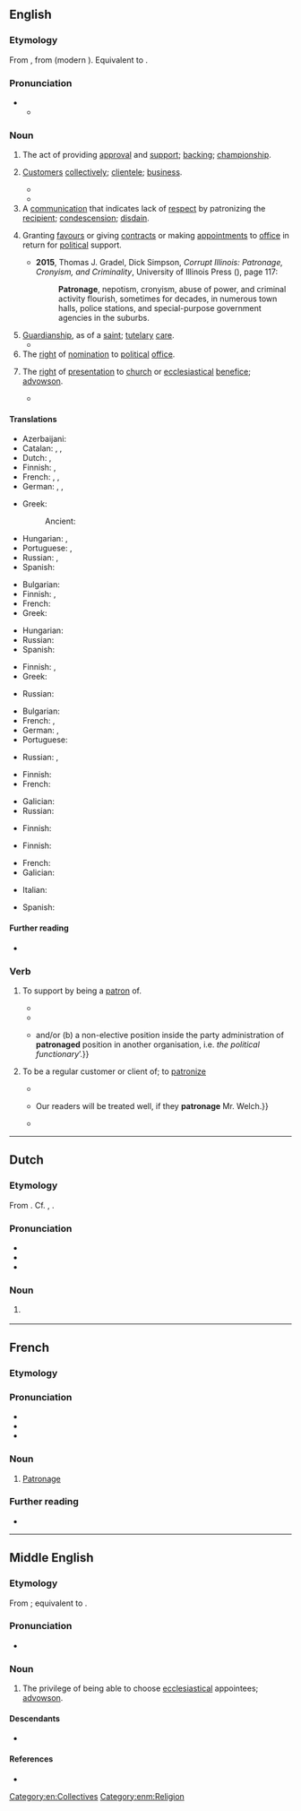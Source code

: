 {{also|Patronage}}
==English==

===Etymology===
From {{inh|en|enm|patronage}}, from {{der|en|fro|patronage}} (modern {{cog|fr|patronage}}). Equivalent to {{suffix|en|patron|age}}.

===Pronunciation===
* {{IPA|en|/ˈpeɪtɹənɪd͡ʒ/|/ˈpætɹənɪd͡ʒ/|qual2=also in Commonwealth, Ireland, UK}}
** {{audio|en|LL-Q1860 (eng)-Vealhurl-patronage.wav|Audio (UK)}}

===Noun===
{{en-noun|~}}

# The act of providing [[approval]] and [[support]]; [[backing]]; [[championship]].
#: {{ux|en|His vigorous '''patronage''' of the conservatives got him in trouble with progressives.}}
# [[customer|Customer]]s [[collectively]]; [[clientele]]; [[business]].
#: {{ux|en|The restaurant had an upper-class '''patronage'''.}}
#: {{hypo|en|ridership}}
#* {{quote-journal|en|year=1961|month=October|title=The winter timetables of British Railways: Western Region|journal=Trains Illustrated|pages=590-591|text=The improved service to and from Taunton is fully justified by the passenger '''patronage''' to and from this town, which is a railhead for a large surrounding area.}}
#* {{quote-journal|en|date=2021 July 28|author=Peter Plisner|title=The race to the Games has begun|journal=RAIL|issue=936|page=54|text=In addition to employment in the area, once you factor in the '''patronage''' of people visiting the various sites, it's not difficult to see why it's being redeveloped. The current station building is tiny in comparison to other stations with a similar '''patronage'''.}}
# A [[communication]] that indicates lack of [[respect]] by patronizing the [[recipient]]; [[condescension]]; [[disdain]].
# {{lb|en|politics}} Granting [[favour]]s or giving [[contract]]s or making [[appointment]]s to [[office]] in return for [[political]] support.
#* '''2015''', Thomas J. Gradel, Dick Simpson, ''Corrupt Illinois: Patronage, Cronyism, and Criminality'', University of Illinois Press ({{ISBN|9780252097034}}), page 117:
#*: '''Patronage''', nepotism, cronyism, abuse of power, and criminal activity flourish,  sometimes for decades, in numerous town halls, police stations, and special-purpose government agencies in the suburbs.
# [[guardianship|Guardianship]], as of a [[saint]]; [[tutelary]] [[care]].
#* {{quote-book|en|title=Woman and Her Era|author=Eliza Farnham|year=1864|passage=Each of the Arts whose office is to refine, purify, adorn, embellish and grace life is under the '''patronage''' of a Muse, no god being found worthy to preside over them.}}
# The [[right]] of [[nomination]] to [[political]] [[office]].
# {{lb|en|UK|legal}} The [[right]] of [[presentation]] to [[church]] or [[ecclesiastical]] [[benefice]]; [[advowson]].
#* {{RQ:Blackstone Commentaries|passage=Advowson is the right of presentation to a church, or ecclesiastical benefice. Advowson, advocatio, signifies the taking into protection; and therefore is synonymous with '''patronage'''}}

====Translations====
{{trans-top|the act of providing approval and support}}
* Azerbaijani: {{t+|az|himayə}}
* Catalan: {{t+|ca|patrocini|m}}, {{t|ca|patronatge|m}}, {{t|ca|patronat|m}}
* Dutch: {{t+|nl|patronaat|n}}, {{t+|nl|patronage|n}}
* Finnish: {{t+|fi|tukeminen}}, {{t+|fi|kannattaminen}}
* French: {{t+|fr|soutien|m}}, {{t+|fr|mécénat}}, {{t+|fr|parrainage|m}}
* German: {{t+|de|Schirmherrschaft|f}}, {{t+|de|Protektion|m}}, {{t+|de|Patronat|n}}
{{trans-mid}}
* Greek: {{t+|el|πατρονία|f}}
*: Ancient: {{t|grc|προστασία|f}}
* Hungarian: {{t+|hu|pártfogás}}, {{t|hu|patronázs}}
* Portuguese: {{t+|pt|mecenato|m}}, {{t|pt|patronato|m}}
* Russian: {{t+|ru|ше́фство|n}}, {{t+|ru|попечи́тельство|n}}
* Spanish: {{t+|es|patrocinio|m}}
{{trans-bottom}}

{{trans-top|customers collectively; clientele; business}}
* Bulgarian: {{t|bg|клиентела|f}}
* Finnish: {{t+|fi|asiakaskunta}}, {{t|fi|asiakkaat|p}}
* French: {{t+|fr|clientèle|f}}
* Greek: {{t+|el|πελατεία|f}}
{{trans-mid}}
* Hungarian: {{t+|hu|vevőkör}}
* Russian: {{t+|ru|клиенту́ра|f}}
* Spanish: {{t+|es|clientela|f}}
{{trans-bottom}}

{{trans-top|a communication that indicates lack of respect by patronizing the recipient}}
* Finnish: {{t+|fi|holhoaminen}}, {{t+|fi|alentuvuus}}
* Greek: {{t+|el|πατρονάρισμα|n}}
{{trans-mid}}
* Russian: {{t+|ru|снисходи́тельность|f}}
{{trans-bottom}}

{{trans-top|granting favours or giving contracts or making appointments to office in return for political support}}
* Bulgarian: {{t|bg|клиентелизъм|m}}
* French: {{t+|fr|clientélisme|m}}, {{t+|fr|patronage|m}} {{qualifier|Canada|anglicism|dated}}
* German: {{t+|de|Klüngel|m}}, {{t|de|Klüngelwirtschaft|f}}
* Portuguese: {{t+|pt|clientelismo|m}}
{{trans-mid}}
* Russian: {{t+|ru|патрона́ж|m}}, {{t+|ru|проте́кция|f|tr=protɛ́kcija}}
{{trans-bottom}}

{{trans-top|guardianship, as of a saint}}
* Finnish: {{t+|fi|suojelus}}
* French: {{t+|fr|patronage|m}}
{{trans-mid}}
* Galician: {{t|gl|padroádego|m}}
* Russian: {{t+|ru|покрови́тельство|n}}
{{trans-bottom}}

{{trans-top|right of nomination}}
* Finnish: {{t|fi|nimitysvalta}}
{{trans-mid}}
{{trans-bottom}}

{{trans-top|legal: right of presentation to church or ecclesiastical benefice}}
* Finnish: {{t|fi|nimitysvalta}}
{{trans-mid}}
* French: {{t+|fr|patronage|m}}
* Galician: {{t|gl|padroádego|m}}
{{trans-bottom}}

{{checktrans-top}}
* Italian: {{t+check|it|patrocinio|m}}
{{trans-mid}}
* Spanish: {{t+check|es|patrocinio|m}}
{{trans-bottom}}

====Further reading====
* {{pedia}}

===Verb===
{{en-verb}}

# {{lb|en|transitive}} To support by being a [[patron]] of.
#* {{quote-book|en|year=2003|author=Hubert Michael Seiwert|title=Popular Religious Movements and Heterodox Sects in Chinese History|publisher=BRILL|isbn=9789004131460|ur=http://books.google.com/books?id=Xg-gcQq1TGQC&pg=PA62&dq=patronaged|page=62|passage=Mingdi continued the policy of his father who had '''patronaged''' Confucian learning.}}
#* {{quote-book|en|year=2004|author=C.K. Gandhirajan|title=Organized Crime|publisher=APH Publishing Corporation|isbn=978-81-7648-481-7|url=http://books.google.com/books?id=ohyhsmWmelAC&pg=PA147&dq=patronaged|page=147|passage=Table 5.4 reveals the role of criminal gangs’ patron under each crime category. From this, we can understand that 74 percent of the mercenaries are '''patronaged''' and supported by the politicians either of the ruling or opposition party.}}
#* {{quote-book|en|year=2007|author=Stefaan Fiers and Ineke Secker|chapter=6, A Career through the Party|editors=Maurizio Cotta and Heinrich Best|title=Democratic Representation in Europe|publisher=Oxford University Press|isbn=978-0-19-923420-2|url=http://books.google.com/books?id=EtetpwF-xHMC&pg=PA138&dq=patronaged|page=138|passage=To summarize: a person with a party political background is thus defined as ‘a person that has served in (a) {{...}} and/or (b) a non-elective position inside the party administration of '''patronaged''' position in another organisation, i.e. ''the political functionary''’.}}
# {{lb|en|transitive}} To be a regular customer or client of; to [[patronize]]
#: {{syn|en|support|keep going}}
#* {{quote-journal|en|year={{circa|1880}}|magazine=The Primary Teacher|volume=3|publisher=New-England Publishing Company|url=http://books.google.com/books?id=sxgVAAAAIAAJ&pg=PA33&dq=patronaged|page=63|passage=This house is largely '''patronaged''' by the professors and students of many of the Educational Institutions of New England and the Middle States; and all perons visiting New York, either for business or pleasure, will find this an excellent place at which to stop.}}
#* {{quote-journal|en|date=May 1902|journal=Oregon Poultry Journal|url=http://books.google.com/books?id=flRMAAAAYAAJ&pg=PA27&dq=patronage|page=27|passage=Mr. F. A. Welch, of the Oak View Poultry Farm, Salem, starts an add with us this issue. {{...}} Our readers will be treated well, if they '''patronage''' Mr. Welch.}}
#* {{quote-book|en|year=2002|author=Kevin Fox Gotham|title=Race, Real Estate, and Uneven Development|publisher=SUNY Press|isbn=978-0-7914-5377-3|url=http://books.google.com/books?id=CRG0QOEw9wAC&pg=PA28&dq=patronaged|page=28|passage=Most public establishments catered to Blacks, and Whites actively '''patronaged''' some black-owned businesses (Martin 1982, 6, 9–11; Slingsby 1980, 31–32).}}

[[Category:en:Collectives]]

----

==Dutch==
{{wp|lang=nl}}

===Etymology===
From {{suf|nl|patroon|age}}. Cf. {{cog|en|patronage}}, {{cog|fr|patronage}}.

===Pronunciation===
* {{IPA|nl|/ˌpa.trɔˈnaː.ʒə/}}
* {{hyphenation|nl|pat|ro|na|ge}}
* {{rhymes|nl|aːʒə}}

===Noun===
{{nl-noun|n|-s|-}}

# {{l|en|patronage}} {{gloss| act of providing approval and support}}
#: {{syn|nl|beschermheerschap|patronaat}}

----

==French==

===Etymology===
{{af|fr|patron|-age}}

===Pronunciation===
* {{fr-IPA}}
* {{audio|fr|Fr-patronage.ogg|audio}}
* {{rhymes|fr|aʒ}}

===Noun===
{{fr-noun|m}}

# [[#English|Patronage]]

===Further reading===
* {{R:TLFi}}

----

==Middle English==

===Etymology===
From {{bor|enm|fro|patronage}}; equivalent to {{af|enm|patroun|-age}}.

===Pronunciation===
* {{IPA|enm|/patroːˈnaːdʒ(ə)/|/patruːˈnaːdʒ(ə)/|/paˈtroːnadʒ(ə)/|/paˈtruːnadʒ(ə)/}}

===Noun===
{{enm-noun|patronagis}}

# The privilege of being able to choose [[ecclesiastical]] appointees; [[advowson]].

====Descendants====
* {{desc|en|patronage}}

====References====
* {{R:MED Online|entry=patrōnāǧe |part of speech=n|id= MED32641 |accessdate=2019-03-17}}

[[Category:enm:Religion]]